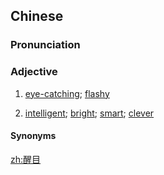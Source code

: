 ==Chinese==
{{zh-forms}}

===Pronunciation===
{{zh-pron
|m=xǐngmù
|c=sing2 muk6
|mn=qz,xm,zz:séng-bo̍k/xm,qz,tp:chhíⁿ-ba̍k/kh:chhéⁿ-ba̍k
|cat=a
}}

===Adjective===
{{zh-adj}}

# [[eye-catching]]; [[flashy]]
# {{lb|zh|Cantonese}} [[intelligent]]; [[bright]]; [[smart]]; [[clever]]

====Synonyms====
{{zh-dial|聰明}}

[[zh:醒目]]